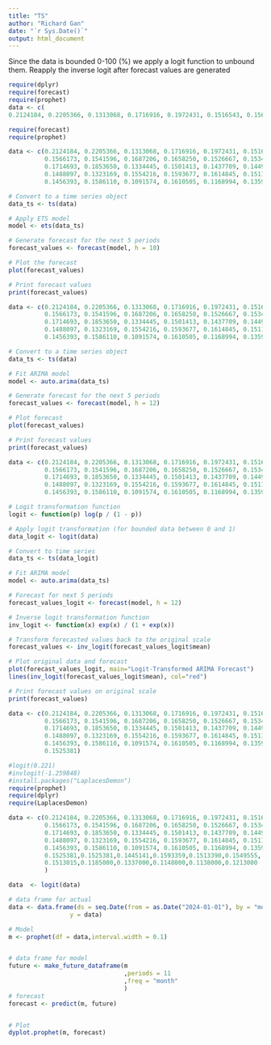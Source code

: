 ---
title: "TS"
author: "Richard Gan"
date: "`r Sys.Date()`"
output: html_document
---

Since the data is bounded 0-100 (%) we apply a logit function to unbound them. Reapply the inverse logit after forecast values are generated

```{r}
require(dplyr)
require(forecast)
require(prophet)
data <- c(
0.2124184, 0.2205366, 0.1313068, 0.1716916, 0.1972431, 0.1516543, 0.1566173, 0.1541596, 0.1687206, 0.1658250, 0.1526667, 0.1534642, 0.1714693, 0.1853650, 0.1334445, 0.1501413, 0.1437709, 0.1449442, 0.1488097, 0.1323169, 0.1554216, 0.1593677, 0.1614845, 0.1511700, 0.1456393, 0.1586110, 0.1091574, 0.1610505, 0.1168994, 0.1359717, 0.1525381)

```

```{r}
require(forecast)
require(prophet)

data <- c(0.2124184, 0.2205366, 0.1313068, 0.1716916, 0.1972431, 0.1516543, 
          0.1566173, 0.1541596, 0.1687206, 0.1658250, 0.1526667, 0.1534642, 
          0.1714693, 0.1853650, 0.1334445, 0.1501413, 0.1437709, 0.1449442, 
          0.1488097, 0.1323169, 0.1554216, 0.1593677, 0.1614845, 0.1511700, 
          0.1456393, 0.1586110, 0.1091574, 0.1610505, 0.1168994, 0.1359717, 0.1525381)

# Convert to a time series object
data_ts <- ts(data)

# Apply ETS model
model <- ets(data_ts)

# Generate forecast for the next 5 periods
forecast_values <- forecast(model, h = 10)

# Plot the forecast
plot(forecast_values)

# Print forecast values
print(forecast_values)

```

```{r}
data <- c(0.2124184, 0.2205366, 0.1313068, 0.1716916, 0.1972431, 0.1516543, 
          0.1566173, 0.1541596, 0.1687206, 0.1658250, 0.1526667, 0.1534642, 
          0.1714693, 0.1853650, 0.1334445, 0.1501413, 0.1437709, 0.1449442, 
          0.1488097, 0.1323169, 0.1554216, 0.1593677, 0.1614845, 0.1511700, 
          0.1456393, 0.1586110, 0.1091574, 0.1610505, 0.1168994, 0.1359717, 0.1525381)

# Convert to a time series object
data_ts <- ts(data)

# Fit ARIMA model
model <- auto.arima(data_ts)

# Generate forecast for the next 5 periods
forecast_values <- forecast(model, h = 12)

# Plot forecast
plot(forecast_values)

# Print forecast values
print(forecast_values)

```

```{r}
data <- c(0.2124184, 0.2205366, 0.1313068, 0.1716916, 0.1972431, 0.1516543, 
          0.1566173, 0.1541596, 0.1687206, 0.1658250, 0.1526667, 0.1534642, 
          0.1714693, 0.1853650, 0.1334445, 0.1501413, 0.1437709, 0.1449442, 
          0.1488097, 0.1323169, 0.1554216, 0.1593677, 0.1614845, 0.1511700, 
          0.1456393, 0.1586110, 0.1091574, 0.1610505, 0.1168994, 0.1359717, 0.1525381)

# Logit transformation function
logit <- function(p) log(p / (1 - p))

# Apply logit transformation (for bounded data between 0 and 1)
data_logit <- logit(data)

# Convert to time series
data_ts <- ts(data_logit)

# Fit ARIMA model
model <- auto.arima(data_ts)

# Forecast for next 5 periods
forecast_values_logit <- forecast(model, h = 12)

# Inverse logit transformation function
inv_logit <- function(x) exp(x) / (1 + exp(x))

# Transform forecasted values back to the original scale
forecast_values <- inv_logit(forecast_values_logit$mean)

# Plot original data and forecast
plot(forecast_values_logit, main="Logit-Transformed ARIMA Forecast")
lines(inv_logit(forecast_values_logit$mean), col="red")

# Print forecast values on original scale
print(forecast_values)

```

```{r}
data <- c(0.2124184, 0.2205366, 0.1313068, 0.1716916, 0.1972431, 0.1516543, 
          0.1566173, 0.1541596, 0.1687206, 0.1658250, 0.1526667, 0.1534642, 
          0.1714693, 0.1853650, 0.1334445, 0.1501413, 0.1437709, 0.1449442, 
          0.1488097, 0.1323169, 0.1554216, 0.1593677, 0.1614845, 0.1511700, 
          0.1456393, 0.1586110, 0.1091574, 0.1610505, 0.1168994, 0.1359717, 
          0.1525381)


```

```{r}
#logit(0.221)
#invlogit(-1.259848)
#install.packages("LaplacesDemon")
require(prophet)
require(dplyr)
require(LaplacesDemon)

data <- c(0.2124184, 0.2205366, 0.1313068, 0.1716916, 0.1972431, 0.1516543, 
          0.1566173, 0.1541596, 0.1687206, 0.1658250, 0.1526667, 0.1534642, 
          0.1714693, 0.1853650, 0.1334445, 0.1501413, 0.1437709, 0.1449442, 
          0.1488097, 0.1323169, 0.1554216, 0.1593677, 0.1614845, 0.1511700, 
          0.1456393, 0.1586110, 0.1091574, 0.1610505, 0.1168994, 0.1359717, 
          0.1525381,0.1525381,0.1445141,0.1593359,0.1513390,0.1549555,
          0.1513015,0.1185000,0.1337000,0.1148000,0.1138000,0.1213000
          )

data  <- logit(data)

# data frame for actual
data <- data.frame(ds = seq.Date(from = as.Date("2024-01-01"), by = "months", length.out = length(data)),
                 y = data)

# Model
m <- prophet(df = data,interval.width = 0.1)


# data frame for model
future <- make_future_dataframe(m
                                ,periods = 11
                                ,freq = "month"
                                )
# forecast
forecast <- predict(m, future)


# Plot
dyplot.prophet(m, forecast)
```


```{r}


```

